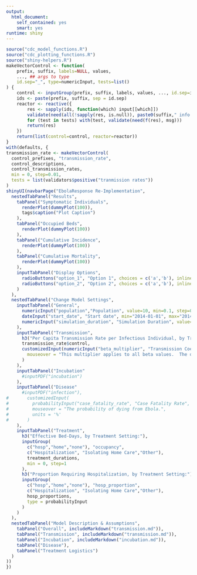 ```yaml
---
output:
  html_document:
    self_contained: yes
    smart: yes
runtime: shiny
---
```

```r
source("cdc_model_functions.R")
source("cdc_plotting_functions.R")
source("shiny-helpers.R")
makeVectorControl <- function(
	prefix, suffix, labels=NULL, values, 
	..., ## args to type
	id.sep="_", type=numericInput, tests=list()
) {
	control <- inputGroup(prefix, suffix, labels, values, ..., id.sep=id.sep, type=type)
	ids <- paste(prefix, suffix, sep = id.sep)
	reactor <- reactive({
		res <- sapply(ids, function(which) input[[which]])
		validate(need(all(!sapply(res, is.null)), paste0(suffix," info incomplete.")))
		for (test in tests) with(test, validate(need(f(res), msg)))
		return(res)
	})
	return(list(control=control, reactor=reactor))
}
with(defaults, {
transmission_rate <- makeVectorControl(
  control_prefixes, "transmission_rate",
  control_descriptions,
  control_transmission_rates,
  min = 0, step=0.01,
  tests = list(validators$positive("tranmission rates"))
)
shinyUI(navbarPage("EbolaResponse Re-Implementation",
  nestedTabPanel("Results",
    tabPanel("Symptomatic Individuals",
      renderPlot(dummyPlot(100)),
      tags$caption("Plot Caption")
    ),
    tabPanel("Occupied Beds",
      renderPlot(dummyPlot(100))
    ),
    tabPanel("Cumulative Incidence",
      renderPlot(dummyPlot(100))
    ),
    tabPanel("Cumulative Mortality",
      renderPlot(dummyPlot(100))
    ),
    inputTabPanel("Display Options",
      radioButtons("option_1", "Option 1", choices = c('a','b'), inline = T),
      radioButtons("option_2", "Option 2", choices = c('a','b'), inline = T)
    )
  ),
  nestedTabPanel("Change Model Settings",
    inputTabPanel("General",
      numericInput("population","Population", value=10, min=0.1, step=0.1),
      dateInput("start_date", "Start date", min="2014-01-01", max="2014-12-31", value="2014-02-03"),
      numericInput("simulation_duration", "Simulation Duration", value=300, min=1, step=1)
    ),
    inputTabPanel("Transmission",
      h3("Per Capita Transmission Rate per Infectious Individual, by Treatment Setting:"),
      transmission_rate$control,
      customizedInput(numericInput("beta_multiplier", "Transmission Coefficient Multiplier", value=1, min=0.01, step=0.01),
        mouseover = "This multiplier applies to all beta values.  The default value, 1, means that the transmission parameters are used directly.  A value of 2 means that all transmission rates are doubled, a value of 0.5 means that all rates are halved."
      )
    ),
    inputTabPanel("Incubation"
      #inputPDF("incubation")
    ),
    inputTabPanel("Disease"
      #inputPDF("infection"),
#       customizedInput(
#         probabilityInput("case_fatality_rate", "Case Fatality Rate", value=0.7),
#         mouseover = "The probability of dying from Ebola.",
#         units = '%'
#       )
    ),
    inputTabPanel("Treatment",
      h3("Effective Bed-Days, by Treatment Setting:"),
      inputGroup(
        c("hosp","home","none"), "occupancy",
        c("Hospitalization", "Isolating Home Care","Other"),
        treatment_durations,
        min = 0, step=1
      ),
      h3("Proportion Requiring Hospitalization, by Treatment Setting:"),
      inputGroup(
        c("hosp","home","none"), "hosp_proportion",
        c("Hospitalization", "Isolating Home Care","Other"),
        hosp_proportions,
        type = probabilityInput
      )
    )
  ),
  nestedTabPanel("Model Description & Assumptions",
  	tabPanel("Overall", includeMarkdown("transmission.md")),
  	tabPanel("Transmission", includeMarkdown("transmission.md")),
  	tabPanel("Incubation", includeMarkdown("incubation.md")),
  	tabPanel("Disease"),
  	tabPanel("Treatment Logistics")
  )
))
})
```